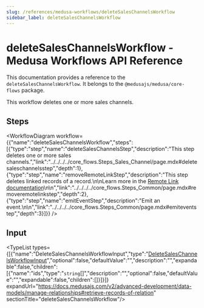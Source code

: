 ```yaml
---
slug: /references/medusa-workflows/deleteSalesChannelsWorkflow
sidebar_label: deleteSalesChannelsWorkflow
---
```



# deleteSalesChannelsWorkflow - Medusa Workflows API Reference

This documentation provides a reference to the `deleteSalesChannelsWorkflow`. It belongs to the `@medusajs/medusa/core-flows` package.

This workflow deletes one or more sales channels.

## Steps

<WorkflowDiagram workflow={{"name":"deleteSalesChannelsWorkflow","steps":[{"type":"step","name":"deleteSalesChannelsStep","description":"This step deletes one or more sales channels.","link":"../../../../core_flows.Steps_Sales_Channel/page.mdx#deletesaleschannelsstep","depth":1},{"type":"step","name":"removeRemoteLinkStep","description":"This step deletes linked records of a record.\n\nLearn more in the [Remote Link documentation](https://docs.medusajs.com/v2/advanced-development/modules/remote-link#cascade-delete-linked-records)\n\n","link":"../../../../core_flows.Steps_Common/page.mdx#removeremotelinkstep","depth":2},{"type":"step","name":"emitEventStep","description":"Emit an event.\n\n","link":"../../../../core_flows.Steps_Common/page.mdx#emiteventstep","depth":3}]}} />

## Input

<TypeList types={[{"name":"DeleteSalesChannelsWorkflowInput","type":"[DeleteSalesChannelsWorkflowInput](../../../../types/core_flows.DeleteSalesChannelsWorkflowInput/page.mdx)","optional":false,"defaultValue":"","description":"","expandable":false,"children":[{"name":"ids","type":"`string`[]","description":"","optional":false,"defaultValue":"","expandable":false,"children":[]}]}]} expandUrl="https://docs.medusajs.com/v2/advanced-development/data-models/manage-relationships#retrieve-records-of-relation" sectionTitle="deleteSalesChannelsWorkflow"/>
